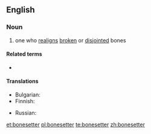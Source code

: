 ==English==

===Noun===
{{en-noun|head=[[bone]][[setter]]}}

# one who [[realign]]s [[broken]] or [[disjointed]] bones

====Related terms====
* {{l|en|bonesetting}}

====Translations====
{{trans-top|one who realigns broken or disjointed bones}}
* Bulgarian: {{t|bg|чакръкчия}}
* Finnish: {{t|fi|nikamanniksauttaja}}
{{trans-mid}}
* Russian: {{t+|ru|костопра́в|m}}
{{trans-bottom}}

[[et:bonesetter]]
[[pl:bonesetter]]
[[te:bonesetter]]
[[zh:bonesetter]]